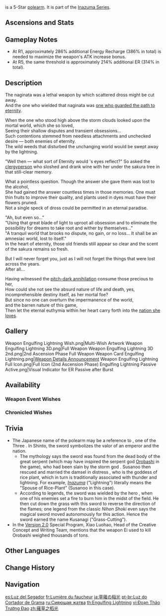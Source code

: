 {{Weapon Infobox
|title          = En&shy;gulf&shy;ing Light&shy;ning
|id             = 13509
|image          = <gallery>
Weapon Engulfing Lightning.png|Base
Weapon Engulfing Lightning 2nd.png|2nd Ascension
</gallery>
|type           = Polearm
|releaseDate    = 2021-09-01
|quality        = 5
|base_atk       = 46
|2nd_stat_type  = Energy Recharge
|2nd_stat       = 12%
|series         = Inazuma
|obtain         = Weapon Event Wishes
|passive        = Timeless Dream: Eternal Stove
|effect         = ATK increased by (var1)% of [[Energy Recharge]] over the base 100%. You can gain a maximum bonus of (var2)% ATK. Gain (var3)% Energy Recharge for 12s after using an [[Elemental Burst]].
|eff_rank1_var1 = 28
|eff_rank2_var1 = 35
|eff_rank3_var1 = 42
|eff_rank4_var1 = 49
|eff_rank5_var1 = 56
|eff_rank1_var2 = 80
|eff_rank2_var2 = 90
|eff_rank3_var2 = 100
|eff_rank4_var2 = 110
|eff_rank5_var2 = 120
|eff_rank1_var3 = 30
|eff_rank2_var3 = 35
|eff_rank3_var3 = 40
|eff_rank4_var3 = 45
|eff_rank5_var3 = 50
|eff_att1       = ATK
|eff_att2       = Elemental Burst
}}
{{Description|A naginata used to "cut grass." Any army that stands before this weapon will probably be likewise cut down...}}
{{Lang|'''Engulfing Lightning'''|ja=草薙の稲光|ja_rm=Kusanagi no Inabikari}} is a 5-Star [[polearm]]. It is part of the [[Inazuma Series]].

==Ascensions and Stats==
{{Weapon Ascensions and Stats
|ascendMat1 = Mask of the Wicked Lieutenant
|ascendMat2 = Mask of the Tiger's Bite
|ascendMat3 = Mask of the One-Horned
|ascendMat4 = Mask of the Kijin
|bossMat1   = Chaos Gear
|bossMat2   = Chaos Axis
|bossMat3   = Chaos Oculus
|commonMat1 = Old Handguard
|commonMat2 = Kageuchi Handguard
|commonMat3 = Famed Handguard
}}

==Gameplay Notes==
*At R1, approximately 286% additional Energy Recharge (386% in total) is needed to maximize the weapon's ATK increase bonus.
*At R5, the same threshold is approximately 214% additional ER (314% in total).

==Description==
The naginata was a lethal weapon by which scattered dross might be cut away.<br>
And the one who wielded that naginata was [[Ei|one who guarded the path to eternity]].

When the one who stood high above the storm clouds looked upon the mortal world, which she so loved,<br>
Seeing their shallow disputes and transient obsessions...<br>
Such contentions stemmed from needless attachments and unchecked desire &mdash; both enemies of eternity.<br>
The wild weeds that disturbed the unchanging world would be swept away by the lightning.

"Well then &mdash; what sort of Eternity would {{Obfuscate|Ei}}'s eyes reflect?" So asked the [[Kitsune Saiguu|clergyperson]] who sloshed and drank wine with her under the sakura tree in that still-clear memory.

What a pointless question. Though the answer she gave them was lost to the alcohol,<br>
She had gained the answer countless times in those memories. One must thin fruits to improve their quality, and plants used in dyes must have their flowers pruned.<br>
Not a single speck of dross could be permitted in an eternal paradise.

"Ah, but even so..."<br>
"Using that great blade of light to uproot all obsession and to eliminate the possibility for dreams to take root and wither by themselves..."<br>
"A tranquil world that brooks no dispute, no gain, or no loss... It shall be an amnesiac world, lost to itself."<br>
In the heart of eternity, those old friends still appear so clear and the scent of the sakura remains so fresh.

But I will never forget you, just as I will not forget the things that were lost across the years.<br>
After all...

Having witnessed the [[Cataclysm|pitch-dark annihilation]] consume those precious to her,<br>
How could she not see the absurd nature of life and death, yes, incomprehensible destiny itself, as her mortal foe?<br>
But since no one can overturn the impermanence of the world,<br>
and the barren nature of this game,<br>
Then let the eternal euthymia within her heart carry forth into the [[Inazuma|nation she loves]].

==Gallery==
<gallery>
Weapon Engulfing Lightning Wish.png|Multi-Wish Artwork
Weapon Engulfing Lightning 3D.png|Full Weapon
Weapon Engulfing Lightning 3D 2nd.png|2nd Ascension Phase Full Weapon
Weapon Card Engulfing Lightning.png|[https://www.hoyolab.com/article/770658 Weapon Details Announcement]
Weapon Engulfing Lightning Full Icon.png|Full Icon (2nd Ascension Phase)
Engulfing Lightning Passive Active.png|Visual Indicator for ER Passive after Burst
</gallery>

==Availability==
===Weapon Event Wishes===
{{Featured}}

===Chronicled Wishes===
{{Featured|chronicled=1}}

==Trivia==
* The Japanese name of the polearm {{Lang|Kusanagi no Inabikari|ja=草薙の稲光|ja_tl=Lightning of Grass-Cutting}} may be a reference to {{Lang|{{w|Kusanagi no Tsurugi}}|ja=草薙の剣|ja_tl=Sword of Grass-Cutting}}, one of the Three {{w|Imperial Regalia of Japan}}. In Shinto, the sword symbolizes the valor of an emperor and the nation.
** The mythology says the sword was found from the dead body of the great serpent {{w|Yamata no Orochi}} (which may have inspired the serpent god [[Orobashi]] in the game), who had been slain by the storm god {{w|Susanoo-no-Mikoto|Susanoo no Mikoto}}. Susanoo then rescued and married the damsel in distress  {{w|Kushinadahime}}, who is the goddess of rice plant, which in turn is traditionally associated with thunder and lightning. For example, ''[[Inazuma]]'' ("Lightning") literally means the "Spouse of Rice-Plant" (Susanoo in this case).
** According to legends, the sword was wielded by the hero {{w|Yamato Takeru}}, when one of his enemies set a fire to burn him in the midst of the field. He then cut down the grass with this sword to reverse the direction of the flames; one legend from the classic ''Nihon Shoki'' even says the magical sword moved autonomously for this action. Hence the sword earned the name Kusanagi ("Grass-Cutting").
* In the [[Version/2.0|Version 2.0]] Special Program, Xiao Luohao, Head of the Creative Concept and Writing Team, mentions that the weapon Ei used to kill Orobashi weighed thousands of tons.

==Other Languages==
{{Other Languages
|1_en    = Engulfing Lightning
|1_zhs   = 薙草之稻光
|1_zhs_rm = Tìcǎo zhī Dàoguāng
|1_zht   = 薙草之稻光
|1_zht_rm = Tìcǎo zhī Dàoguāng
|1_zh_tl = Grasscutter's Light
|1_ja    = 草薙の稲光
|1_ja_rm = Kusanagi no Inabikari
|1_ja_tl = Lightning of Grass-Cutting
|1_ko    = 예초의 번개
|1_ko_rm = Yecho-ui Beongae
|1_ko_tl = Mowing Lightning
|1_es    = Luz del Segador
|1_es_tl = Light of the Reaper
|1_fr    = Lumière du faucheur
|1_fr_tl = Light of the Reaper
|1_ru    = Сияющая жатва
|1_ru_tl = Shining Harvest
|1_th    = Engulfing Lightning
|1_vi    = Đoạn Thảo Trường Đao
|1_vi_tl = Grasscutting Glaive
|1_de    = Grasschnittstrahl
|1_de_tl = Grass Clipping Beam
|1_id    = Engulfing Lightning
|1_pt    = Luz do Cortador de Grama
|1_pt_tl = Grasscutter's Light
|1_tr    = Hapseden Yıldırım
|1_tr_tl = Manacling Lightning
|1_it    = Fulmine fagocitante
|1_it_tl = Engulfing Lightning

|2_en    = Timeless Dream: Eternal Stove
|2_zhs   = 非时之梦・常世灶食
|2_zhs_rm = Fēishí zhī Mèng &ndash; Chángshì Zàoshí
|2_zht   = 非時之夢・常世灶食
|2_zht_rm = Fēishí zhī Mèng &ndash; Chángshì Zàoshí
|2_zh_tl = Dreams of the Untimely &ndash; Everlasting Hearth
|2_ja    = 非時の夢・常世竈食
|2_ja_rm = Hiji no Yume &ndash; Tokoyo Hegui
|2_ja_tl = Dreams of the Untimely &ndash; Everlasting Hearth
|2_ko    = 불시의 꿈・영원한 부뚜막
|2_ko_rm = Bulsi-ui Kkum &ndash; Yeong'wonhan Buttumak
|2_ko_tl = A Dream Not On the Right Time &ndash; Eternal Wood-burning Stove
|2_es    = Sueño atemporal: Horno eterno
|2_es_tl = Timeless Dream: Eternal Furnace
|2_fr    = Rêve intemporel : Fournaise éternelle
|2_fr_tl = Timeless Dream: Eternal Furnace
|2_ru    = Сон вне времени: Печь вечности
|2_ru_tl = Timeless Dream: Stove of Eternity
|2_th    = Timeless Dream: Eternal Stove
|2_vi    = Giấc Mơ Vĩnh Cửu &ndash; Nguyên Liệu Vĩnh Hằng
|2_vi_tl = 
|2_de    = Zeitloser Traum &ndash; Ewiger Herd
|2_de_tl = Timeless Dream &ndash; Eternal Stove
|2_id    = Timeless Dream: Eternal Stove
|2_pt    = Sonho Atemporal: Fogão Eterno
|2_pt_tl = 
|2_tr    = Sonsuz Rüya: Ebedi Ocak
|2_tr_tl = Endless Dream: Eternal Stove
|2_it    = Sogno atemporale: Fuoco eterno
|2_it_tl = Timeless Dream: Eternal Flame
}}

==Change History==
{{Change History|2.1}}

==Navigation==
{{Weapons by Series Navbox|series=Inazuma}}
{{Weapon Navbox|Polearms}}

[[es:Luz del Segador]]
[[fr:Lumière du faucheur]]
[[ja:草薙の稲光]]
[[pt-br:Luz do Cortador de Grama]]
[[ru:Сияющая жатва]]
[[th:Engulfing Lightning]]
[[vi:Đoạn Thảo Trường Đao]]
[[zh:薙草之稻光]]
